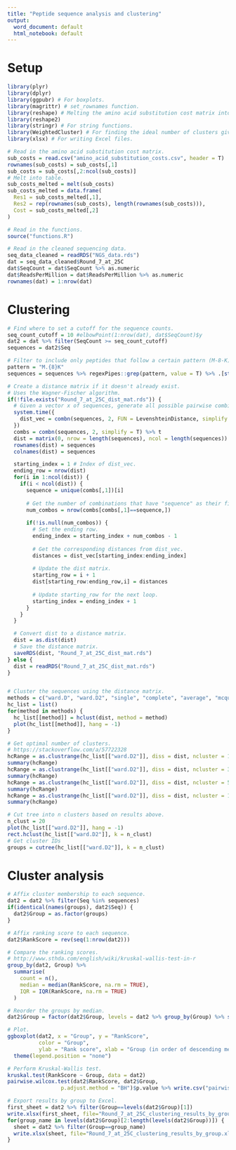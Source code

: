 ```yaml
---
title: "Peptide sequence analysis and clustering"
output:
  word_document: default
  html_notebook: default
---
```


# Setup
```r
library(plyr)
library(dplyr)
library(ggpubr) # For boxplots.
library(magrittr) # set_rownames function.
library(reshape) # Melting the amino acid substitution cost matrix into a lookup table. 
library(reshape2)
library(stringr) # For string functions.
library(WeightedCluster) # For finding the ideal number of clusters given a distance/dissimilarity matrix. 
library(xlsx) # For writing Excel files.

# Read in the amino acid substitution cost matrix. 
sub_costs = read.csv("amino_acid_substitution_costs.csv", header = T)
rownames(sub_costs) = sub_costs[,1]
sub_costs = sub_costs[,2:ncol(sub_costs)]
# Melt into table. 
sub_costs_melted = melt(sub_costs)
sub_costs_melted = data.frame(
  Res1 = sub_costs_melted[,1],
  Res2 = rep(rownames(sub_costs), length(rownames(sub_costs))),
  Cost = sub_costs_melted[,2]
)

# Read in the functions.
source("functions.R")

# Read in the cleaned sequencing data.
seq_data_cleaned = readRDS("NGS_data.rds")
dat = seq_data_cleaned$Round_7_at_25C
dat$SeqCount = dat$SeqCount %>% as.numeric
dat$ReadsPerMillion = dat$ReadsPerMillion %>% as.numeric
rownames(dat) = 1:nrow(dat)
```

# Clustering
```r
# Find where to set a cutoff for the sequence counts.
seq_count_cutoff = 10 #elbowPoint(1:nrow(dat), dat$SeqCount)$y
dat2 = dat %>% filter(SeqCount >= seq_count_cutoff)
sequences = dat2$Seq

# Filter to include only peptides that follow a certain pattern (M-8-K).
pattern = "M.{8}K"
sequences = sequences %>% regexPipes::grep(pattern, value = T) %>% .[str_length(.)==10]

# Create a distance matrix if it doesn't already exist.
# Uses the Wagner-Fischer algorithm.
if(!file.exists("Round_7_at_25C_dist_mat.rds")) {
  # Given a vector x of sequences, generate all possible pairwise combinations and run LevenshteinDistance() on each pair to create a distance matrix.
  system.time({
    dist_vec = combn(sequences, 2, FUN = LevenshteinDistance, simplify = TRUE)
  })
  combs = combn(sequences, 2, simplify = T) %>% t
  dist = matrix(0, nrow = length(sequences), ncol = length(sequences))
  rownames(dist) = sequences
  colnames(dist) = sequences

  starting_index = 1 # Index of dist_vec.
  ending_row = nrow(dist)
  for(i in 1:ncol(dist)) {
    if(i < ncol(dist)) {
      sequence = unique(combs[,1])[i]
  
      # Get the number of combinations that have "sequence" as their first sequence.
      num_combos = nrow(combs[combs[,1]==sequence,])
  
      if(!is.null(num_combos)) {
        # Set the ending row. 
        ending_index = starting_index + num_combos - 1
    
        # Get the corresponding distances from dist_vec.
        distances = dist_vec[starting_index:ending_index]
  
        # Update the dist matrix.
        starting_row = i + 1
        dist[starting_row:ending_row,i] = distances
  
        # Update starting_row for the next loop. 
        starting_index = ending_index + 1
      }
    }
  }

  # Convert dist to a distance matrix.
  dist = as.dist(dist)
  # Save the distance matrix.
  saveRDS(dist, "Round_7_at_25C_dist_mat.rds")
} else {
  dist = readRDS("Round_7_at_25C_dist_mat.rds")
}


# Cluster the sequences using the distance matrix. 
methods = c("ward.D", "ward.D2", "single", "complete", "average", "mcquitty", "median", "centroid")
hc_list = list()
for(method in methods) {
  hc_list[[method]] = hclust(dist, method = method)
  plot(hc_list[[method]], hang = -1)
}

# Get optimal number of clusters.
# https://stackoverflow.com/a/57722328
hcRange = as.clustrange(hc_list[["ward.D2"]], diss = dist, ncluster = 10) 
summary(hcRange)
hcRange = as.clustrange(hc_list[["ward.D2"]], diss = dist, ncluster = 30) 
summary(hcRange)
hcRange = as.clustrange(hc_list[["ward.D2"]], diss = dist, ncluster = 50) 
summary(hcRange)
hcRange = as.clustrange(hc_list[["ward.D2"]], diss = dist, ncluster = 100) 
summary(hcRange)

# Cut tree into n clusters based on results above.
n_clust = 20
plot(hc_list[["ward.D2"]], hang = -1)
rect.hclust(hc_list[["ward.D2"]], k = n_clust)
# Get cluster IDs
groups = cutree(hc_list[["ward.D2"]], k = n_clust)

```

# Cluster analysis
```r
# Affix cluster membership to each sequence. 
dat2 = dat2 %>% filter(Seq %in% sequences)
if(identical(names(groups), dat2$Seq)) {
  dat2$Group = as.factor(groups)
}

# Affix ranking score to each sequence. 
dat2$RankScore = rev(seq(1:nrow(dat2)))

# Compare the ranking scores.
# http://www.sthda.com/english/wiki/kruskal-wallis-test-in-r
group_by(dat2, Group) %>%
  summarise(
    count = n(),
    median = median(RankScore, na.rm = TRUE),
    IQR = IQR(RankScore, na.rm = TRUE)
  )

# Reorder the groups by median. 
dat2$Group = factor(dat2$Group, levels = dat2 %>% group_by(Group) %>% summarise(MedianRankScore = median(RankScore, na.rm = TRUE)) %>% arrange(desc(MedianRankScore)) %>% dplyr::select(Group) %>% unlist %>% as.character)

# Plot.
ggboxplot(dat2, x = "Group", y = "RankScore",
          color = "Group",
          ylab = "Rank score", xlab = "Group (in order of descending median rank score)") +
  theme(legend.position = "none")

# Perform Kruskal-Wallis test. 
kruskal.test(RankScore ~ Group, data = dat2) 
pairwise.wilcox.test(dat2$RankScore, dat2$Group,
                 p.adjust.method = "BH")$p.value %>% write.csv("pairwise_test_results.csv")

# Export results by group to Excel.
first_sheet = dat2 %>% filter(Group==levels(dat2$Group)[1])
write.xlsx(first_sheet, file="Round_7_at_25C_clustering_results_by_group.xlsx", sheetName=paste0("Group 4"), row.names=FALSE)
for(group_name in levels(dat2$Group)[2:length(levels(dat2$Group))]) {
  sheet = dat2 %>% filter(Group==group_name)
  write.xlsx(sheet, file="Round_7_at_25C_clustering_results_by_group.xlsx", sheetName=paste0("Group ", group_name), append=TRUE, row.names=FALSE)
}

```
